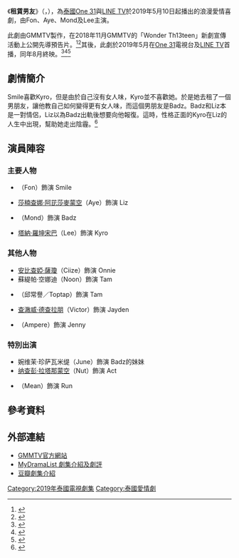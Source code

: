 {{Infobox Television
| show_name     = 租賃男友
| original_name =  {{lang|th|Boy For Rent – ผู้ชายให้เช่า}}
| image         = [[File:Boy_for_Rent.png|250px]]
| caption       = 
| show_name_2   = 出租男友
| genre         = 浪漫喜劇<br>劇情
| format        = 
| based_on      = 
| creator       = 
| developer     = 
| writer        = 
| director      = Ekkasit Trakulkasemsuk
| starring      = {{link-en|苼楠塔茬·塔納潘披散|Sananthachat Thanapatpisal}}<br>[[莎楠查娜·阿芘莎麥蒙空|莎楠查娜·阿芘莎麥蒙空]]<br>{{link-en|塔納查·威吉翁通|Tanutchai Wijitwongthong}}<br>[[塔納·羅坤宋巴|塔納·羅坤宋巴]]
| theme_music_composer = 
| opentheme            = 
| endtheme             = 
| composer             = 
| country       = {{THA}}
| location      = {{THA}}
| language      = [[泰語|泰語]]
| num_episodes  = 12
| runtime       = 48 - 55 分鐘
| company       = 
| producer      = 
| channel       = [[One_31|One 31]]<br>[[LINE_TV|LINE TV]]
| first_run     = {{THA}}
| first_aired   = {{Start date|2019|5|10}}
| last_aired    = {{End date|2019|8|2}}
| related       = 
| preceded_by   = 
| followed_by   = 
| website       = https://www.one31.net/shows/detail/267
| production_website = 
}}
《'''租賃男友'''》（{{lang-th|'''Boy For Rent – ผู้ชายให้เช่า'''}}，{{lang-en|Boy For Rent}}），為[[泰國|泰國]][[One_31|One 31]]與[[LINE_TV|LINE TV]]於2019年5月10日起播出的浪漫愛情喜劇，由Fon、Aye、Mond及Lee主演。

此劇由GMMTV製作，在2018年11月GMMTV的「Wonder Th13teen」新劇宣傳活動上公開先導預告片。<ref>{{cite web |title=เปิดตัว 13 ซีรีส์ใหม่ 2019 แฟนๆ สายวายเตรียมตัวฟินตลอดทั้งปี |url=http://www.thaiticketmajor.com/variety/ent/10470/ |website=thaiticketmajor.com |language=th |accessdate=2020-07-07 |archive-date=2020-02-09 |archive-url=https://web.archive.org/web/20200209173217/http://www.thaiticketmajor.com/variety/ent/10470 |dead-url=no }}</ref><ref>{{cite web |title=“จีเอ็มเอ็มทีวี” จัดใหญ่ เปิดตัว 13 ซีรีส์ใหม่ ปี 2019 |url=https://www.springnews.co.th/entertain/fiction/378681 |website=springnews.co.th |publisher=Spring News |accessdate=2020-07-07 |archive-date=2019-12-12 |archive-url=https://web.archive.org/web/20191212034432/https://www.springnews.co.th/entertain/fiction/378681 |dead-url=no }}</ref>其後，此劇於2019年5月在[[One_31|One 31]]電視台及[[LINE_TV|LINE TV]]首播，同年8月終映。<ref>{{cite web |title=BOY FOR RENT ผู้ชายให้เช่าเรื่องย่อ ละครช่องOne31 |url=https://www.sanook.com/movie/87153/ |website=sanook.com |publisher=Sanook.com |language=th |date=10-05-2019 |accessdate=2020-07-07 |archive-date=2020-06-22 |archive-url=https://web.archive.org/web/20200622123011/https://www.sanook.com/movie/87153/ |dead-url=no }}</ref><ref>{{cite web |title="ฝน" โดน "ม่อน" รุกหนักติววิชารัก ทำใจเต้นแรง!!! |url=https://www.newsplus.co.th/166382 |website=newsplus.co.th |publisher=News Plus |language=th |date=2019-05-16|accessdate=2020-07-07 |archive-date=2020-06-22 |archive-url=https://web.archive.org/web/20200622161409/https://www.newsplus.co.th/166382 |dead-url=no }}</ref><ref>{{cite web |title=ลุ้นหนัก!!! "ลี" ขอคบ "อ้าย""ม่อน" เดือด "วิคเตอร์" จอมบงการ ส่งท้ายซีรีส์ |url=https://www.newsplus.co.th/171368 |publisher=News Plus |language=th |date=01-08-2019 |accessdate=2020-07-07 |archive-date=2020-06-25 |archive-url=https://web.archive.org/web/20200625015438/https://www.newsplus.co.th/171368 |dead-url=no }}</ref>

== 劇情簡介 ==
Smile喜歡Kyro，但是由於自己沒有女人味，Kyro並不喜歡她。於是她去租了一個男朋友，讓他教自己如何變得更有女人味，而這個男朋友是Badz。Badz和Liz本是一對情侶，Liz以為Badz出軌後想要向他報復。這時，性格正面的Kyro在Liz的人生中出現，幫助她走出陰霾。<ref>{{cite web|title=租赁男友的剧情简介|url=https://movie.douban.com/subject/30372304/|website=豆瓣|language=zh|date=2019|accessdate=2020-07-07|archive-date=2020-07-07|archive-url=https://web.archive.org/web/20200707142547/https://movie.douban.com/subject/30372304/|dead-url=no}}</ref>

== 演員陣容 ==
{{small|註：括號內的演員姓名為小名。}}
=== 主要人物 ===
* {{link-en|苼楠塔茬·塔納潘披散|Sananthachat Thanapatpisal}}（Fon）飾演 Smile
* [[莎楠查娜·阿芘莎麥蒙空|莎楠查娜·阿芘莎麥蒙空]]（Aye）飾演 Liz 
* {{link-en|塔納查·威吉翁通|Tanutchai Wijitwongthong}}（Mond）飾演 Badz 
* [[塔納·羅坤宋巴|塔納·羅坤宋巴]]（Lee）飾演 Kyro

=== 其他人物 ===
* [[安比查婭·薩瓊|安比查婭·薩瓊]]（Ciize）飾演 Onnie
* 蘇緹帕·空娜迪（Noon）飾演 Tam
* {{link-th|吉拉迪·庫立亞古|จิรกิตติ์ คูอาริยะกุล}}（邱常譽／Toptap）飾演 Tam
* [[查澈威·德查拉朋|查澈威·德查拉朋]]（Victor）飾演 Jayden
* {{link-th|Suthathip Wuttichaipradit|สุทธาทิพย์ วุฒิชัยประดิษฐ์}}（Ampere）飾演 Jenny

=== 特別出演 ===
* 婉维茉·珍萨瓦米缇（June）飾演 Badz的妹妹
* [[纳查彭·拉塔那蒙空|纳查彭·拉塔那蒙空]]（Nut）飾演 Act
* {{link-th|瑟蘭通·克萊屋棟|สรัลธร คล้ายอุดม}}（Mean）飾演 Run

== 參考資料 ==
{{reflist}}

== 外部連結 ==
* [https://www.one31.net/shows/detail/267 GMMTV官方網站] {{Wayback|url=https://www.one31.net/shows/detail/267 |date=20200610050347 }}{{th}}
* [https://mydramalist.com/31867-boy-for-rent/ MyDramaList 劇集介紹及劇評] {{Wayback|url=https://mydramalist.com/31867-boy-for-rent/ |date=20201101154756 }}{{en}}
* [https://movie.douban.com/subject/30372304/ 豆瓣劇集介紹] {{Wayback|url=https://movie.douban.com/subject/30372304/ |date=20200707142547 }}{{zh}}

{{GMMTV電視劇系列}}
[[Category:2019年泰國電視劇集|Category:2019年泰國電視劇集]]
[[Category:泰國愛情劇|Category:泰國愛情劇]]